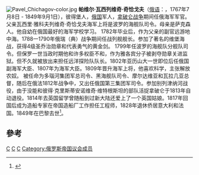 [[File:Pavel_Chichagov-color.jpg|thumb]]
'''帕维尔·瓦西列维奇·奇恰戈夫'''（[[俄语|俄语]]：'''{{lang|ru|Павел Васильевич Чичагов}}'''，1767年7月8日 - 1849年9月1日），彼得堡人，[[俄国|俄国]]军人，[[拿破仑战争|拿破仑战争]]期间任俄海军军官。父亲瓦西里·雅科夫列维奇·奇恰戈夫海军上将是波罗的海舰队司令。母亲是萨克森人。他自幼在俄国最好的海军学校学习。 1782年毕业后，作为父亲的副官远游地中海。1788一1790年俄瑞（典）战争期间任战列舰舰长。参加了著名的维堡海战，获得4级圣乔治勋章和代表勇气的黄金剑。 1799年任波罗的海舰队分舰队司令。但保罗一世当政时期他和许多权臣不和，作为雅各宾分子被剥夺勋章关进监狱。但不久就被放出来担任远洋探险队队长。1802年亚历山大一世即位后任俄国副海军大臣、1807年为海军大臣。1809年晋升海军上将，他喜欢科学，主张解放农奴。 被任命为多瑙河集团军总司令、黑海舰队司令、摩尔达维亚和瓦拉几亚总督，随后在俄法1812年战争中，又出任俄国第三集团军司令。参加别列津纳河战役，由于没能和彼得·克里斯蒂安诺维奇·维特根斯坦的部队活捉拿破仑于1813年自动退役。1814年去英国留学曾随船到过新大陆还爱上了一个英国姑娘。1817年回国后成为造船专家在帝国造船厂工作担任工程师，1828年退休侨居意大利和法国。1849年在巴黎去世<ref name=casemate>{{cite book|last=Mikaberidze|first=Alexander|title=Russian Officer Corps of the Revolutionary and Napoleonic Wars|chapter-url=https://books.google.com/books?id=j2BwBPz4QFQC&pg=PA60|year=2005|publisher=Casemate|isbn=9781611210026|pages=59–60|chapter=Chichagov, Pavel Vasilievic|access-date=2021-08-30|archive-date=2021-08-30|archive-url=https://web.archive.org/web/20210830040931/https://books.google.com/books?id=j2BwBPz4QFQC&pg=PA60|dead-url=no}}</ref>。

==參考==
{{reflist}}

{{Authority control}}
{{Russia-bio-stub}}

[[Category:1767年出生|C]]
[[Category:1849年逝世|C]]
[[Category:拿破仑战争俄罗斯指挥官|C]]
[[Category:俄罗斯帝国议会成员|Category:俄罗斯帝国议会成员]]